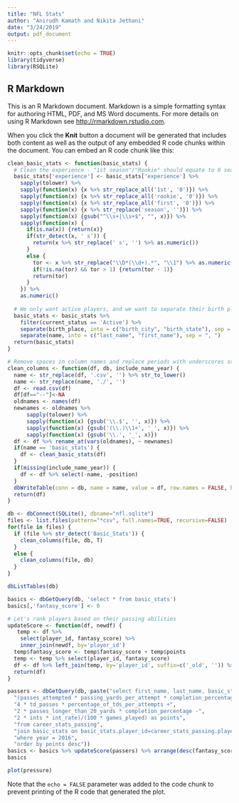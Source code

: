 ```yaml
---
title: "NFL Stats"
author: "Anirudh Kamath and Nikita Jethani"
date: "3/24/2019"
output: pdf_document
---
```


```r
knitr::opts_chunk$set(echo = TRUE)
library(tidyverse)
library(RSQLite)
```

## R Markdown

This is an R Markdown document. Markdown is a simple formatting syntax for authoring HTML, PDF, and MS Word documents. For more details on using R Markdown see <http://rmarkdown.rstudio.com>.

When you click the **Knit** button a document will be generated that includes both content as well as the output of any embedded R code chunks within the document. You can embed an R code chunk like this:

```r
clean_basic_stats <- function(basic_stats) {
  # Clean the experience - "1st season"/"Rookie" should equate to 0 seasons, and things like "8th season" or "3rd season" should     equate to 7 and 2 seasons respectively. 
  basic_stats['experience'] <- basic_stats['experience'] %>%
    sapply(tolower) %>%
    sapply(function(x) {x %>% str_replace_all('1st', '0')}) %>%
    sapply(function(x) {x %>% str_replace_all('rookie', '0')}) %>%
    sapply(function(x) {x %>% str_replace_all('first', '0')}) %>%
    sapply(function(x) {x %>% str_replace('season', '')}) %>%
    sapply(function(x) {gsub("^\\s+|\\s+$", "", x)}) %>%
    sapply(function(x) {
      if(is.na(x)) {return(x)}
      if(str_detect(x, ' s')) {
        return(x %>% str_replace(' s', '') %>% as.numeric())
      }
      else {
        tor <- x %>% str_replace("\\D*(\\d+).*", "\\1") %>% as.numeric()
        if(!is.na(tor) && tor > 1) {return(tor - 1)}
        return(tor)
      }
    }) %>%
    as.numeric()
  
  # We only want active players, and we want to separate their birth place (city, state) into two columns. Same with their names
  basic_stats <- basic_stats %>%
    filter(current_status == 'Active') %>%
    separate(birth_place, into = c("birth_city", "birth_state"), sep = " , ") %>%
    separate(name, into = c("last_name", "first_name"), sep = ", ")
  return(basic_stats)
}

# Remove spaces in column names and replace periods with underscores so it's easier to read in SQL
clean_columns <- function(df, db, include_name_year) {
  name <- str_replace(df, '.csv', '') %>% str_to_lower()
  name <- str_replace(name, './', '') 
  df <- read.csv(df)
  df[df=="--"]<-NA
  oldnames <- names(df)
  newnames <- oldnames %>%
      sapply(tolower) %>%
      sapply(function(x) {gsub('\\.$', '', x)}) %>%
      sapply(function(x) {gsub('(\\.)\\1+', '_', x)}) %>%
      sapply(function(x) {gsub('\\.', '_', x)})
  df <- df %>% rename_at(vars(oldnames), ~ newnames)
  if(name == 'basic_stats') {
    df <- clean_basic_stats(df)
  }
  if(missing(include_name_year)) {
    df <- df %>% select(-name, -position)
  }
  dbWriteTable(conn = db, name = name, value = df, row.names = FALSE, header = TRUE)
  return(df)
}

db <- dbConnect(SQLite(), dbname="nfl.sqlite")
files <- list.files(pattern="*csv", full.names=TRUE, recursive=FALSE)
for(file in files) {
  if (file %>% str_detect('Basic_Stats')) {
    clean_columns(file, db, T)
  }
  else {
    clean_columns(file, db)
  }
}

dbListTables(db)
```

```r
basics <- dbGetQuery(db, 'select * from basic_stats')
basics[,'fantasy_score'] <- 0
```

```r
# Let's rank players based on their passing abilities
updateScore <- function(df, newdf) {
   temp <- df %>%
    select(player_id, fantasy_score) %>%
    inner_join(newdf, by='player_id')
  temp$fantasy_score <- temp$fantasy_score + temp$points 
  temp <- temp %>% select(player_id, fantasy_score)
  df <- df %>% left_join(temp, by='player_id', suffix=c('_old', '')) %>% select(-fantasy_score_old) 
  return(df)
}

passers <- dbGetQuery(db, paste("select first_name, last_name, basic_stats.player_id, year, team, ",
  "(passes_attempted * passing_yards_per_attempt * completion_percentage +",
  "4 * td_passes * percentage_of_tds_per_attempts +",
  "2 * passes_longer_than_20_yards * completion_percentage -",
  "2 * ints * int_rate)/(100 * games_played) as points",
  "from career_stats_passing",
  "join basic_stats on basic_stats.player_id=career_stats_passing.player_id",
  "where year = 2016",
  "order by points desc"))
basics <- basics %>% updateScore(passers) %>% arrange(desc(fantasy_score))
basics
```



```r
plot(pressure)
```

Note that the `echo = FALSE` parameter was added to the code chunk to prevent printing of the R code that generated the plot.